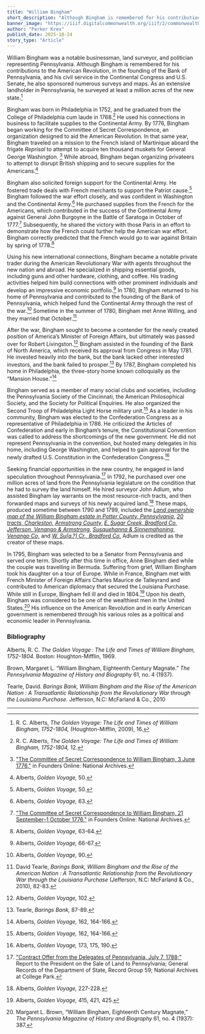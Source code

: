 ```yaml
---
title: "William Bingham"
short_description: "Although Bingham is remembered for his contributions to the American Revolution and new nation, he also sponsored numerous surveys and maps. As an extensive landholder in Pennsylvania, he surveyed at least a million acres of the new state"
banner_image: "https://iiif.digitalcommonwealth.org/iiif/2/commonwealth:q524ng47w/2274,143,1825,1515/full/0/default.jpg"
author: "Parker Krex"
publish_date: 2025-10-24
story_type: "Article"
---
```



William Bingham was a notable businessman, land surveyor, and politician representing Pennsylvania. Although Bingham is remembered for his contributions to the American Revolution, in the founding of the Bank of Pennsylvania, and his civil service in the Continental Congress and U.S. Senate, he also sponsored numerous surveys and maps. As an extensive landholder in Pennsylvania, he surveyed at least a million acres of the new state.[^1]  

Bingham was born in Philadelphia in 1752, and he graduated from the College of Philadelphia cum laude in 1768.[^2]  He used his connections in business to facilitate supplies to the Continental Army. By 1776, Bingham began working for the Committee of Secret Correspondence, an organization designed to aid the American Revolution. In that same year, Bingham traveled on a mission to the French island of Martinique aboard the frigate *Reprisal* to attempt to acquire ten thousand muskets for General George Washington. [^3] While abroad, Bingham began organizing privateers to attempt to disrupt British shipping and to secure supplies for the Americans.[^4]  

Bingham also solicited foreign support for the Continental Army. He fostered trade deals with French merchants to support the Patriot cause.[^5]  Bingham followed the war effort closely, and was confident in Washington and the Continental Army.[^6]  He purchased supplies from the French for the Americans, which contributed in the success of the Continental Army against General John Burgoyne in the Battle of Saratoga in October of 1777.[^7]  Subsequently, he shared the victory with those Paris in an effort to demonstrate how the French could further help the American war effort. Bingham correctly predicted that the French would go to war against Britain by spring of 1778.[^8] 

Using his new international connections, Bingham became a notable private trader during the American Revolutionary War with agents throughout the new nation and abroad. He specialized in shipping essential goods, including guns and other hardware, clothing, and coffee. His trading activities helped him build connections with other prominent individuals and develop an impressive economic portfolio.[^9]  In 1780, Bingham returned to his home of Pennsylvania and contributed to the founding of the Bank of Pennsylvania, which helped fund the Continental Army through the rest of the war.[^10]  Sometime in the summer of 1780, Bingham met Anne Willing, and they married that October.[^11] 

After the war, Bingham sought to become a contender for the newly created position of America’s Minister of Foreign Affairs, but ultimately was passed over for Robert Livingston.[^12]  Bingham assisted in the founding of the Bank of North America, which received its approval from Congress in May 1781. He invested heavily into the bank, but the bank lacked other interested investors, and the bank failed to prosper.[^13]  By 1787, Bingham completed his home in Philadelphia, the three-story home known colloquially as the “Mansion House.”[^14] 

Bingham served as a member of many social clubs and societies, including the Pennsylvania Society of the Cincinnati, the American Philosophical Society, and the Society for Political Enquiries. He also organized the Second Troop of Philadelphia Light Horse military unit.[^15]  As a leader in his community, Bingham was elected to the Confederation Congress as a representative of Philadelphia in 1786. He criticized the Articles of Confederation and early in Bingham’s tenure, the Constitutional Convention was called to address the shortcomings of the new government. He did not represent Pennsylvania in the convention, but hosted many delegates in his home, including George Washington, and helped to gain approval for the newly drafted U.S. Constitution in the Confederation Congress.[^16] 

Seeking financial opportunities in the new country, he engaged in land speculation throughout Pennsylvania.[^17]  In 1792, he purchased over one million acres of land from the Pennsylvania legislature on the condition that he had to survey the land himself. He hired surveyor John Adlum, who assisted Bingham lay warrants on the most resource-rich tracts, and then forwarded maps and surveys of his newly acquired land.[^18]  These maps, produced sometime between 1790 and 1799, included the [*Land ownership map of the William Bingham estate in Potter County, Pennsylvania,*](https://www.argomaps.org/maps/commonwealth:q524ng38x/) [*20 tracts, Charleston,*](https://www.argomaps.org/maps/commonwealth:q524ng46m/) [*Armstrong County,*](https://www.argomaps.org/maps/commonwealth:q524ng328/) [*E. Sugar Creek, Bradford Co,*](https://www.argomaps.org/maps/commonwealth:q524ng28p/) [*Jefferson, Venango & Armstrong,*](https://www.argomaps.org/maps/commonwealth:q524ng36c/) [*Susquehanna & Sinnemahoning,*](https://www.argomaps.org/maps/commonwealth:q524ng30q/) [*Venango Co,*](https://www.argomaps.org/maps/commonwealth:q524ng442/) and [*W. Su[q.?] Cr., Bradford Co.*](https://www.argomaps.org/maps/commonwealth:q524ng40z/) Adlum is credited as the creator of these maps.

<InlineMapViewer identifier="commonwealth__q524ng38x" />

<InlineMapViewer identifier="commonwealth__q524ng46m" />

<InlineMapViewer identifier="commonwealth__q524ng328" />

<InlineMapViewer identifier="commonwealth__q524ng28p" />

<InlineMapViewer identifier="commonwealth__q524ng36c" />

<InlineMapViewer identifier="commonwealth__q524ng30q" />

<InlineMapViewer identifier="commonwealth__q524ng442" />

<InlineMapViewer identifier="commonwealth__q524ng40z" />

In 1795, Bingham was selected to be a Senator from Pennsylvania and served one term. Shortly after this time in office, Anne Bingham died while the couple was travelling in Bermuda. Suffering from grief, William Bingham took his daughter on a tour of Europe. While in France, Bingham met with French Minister of Foreign Affairs Charles Maurice de Talleyrand and contributed to American diplomacy that secured the Louisiana Purchase. While still in Europe, Bingham fell ill and died in 1804.[^19]  Upon his death, Bingham was considered to be one of the wealthiest men in the United States.[^20]  His influence on the American Revolution and in early American government is remembered through his various roles as a political and economic leader in Pennsylvania.

[^1]: R. C. Alberts, *The Golden Voyage: The Life and Times of William Bingham, 1752-1804,* (Houghton-Mifflin, 2009), 16.

[^2]: R. C. Alberts, *The Golden Voyage: The Life and Times of William Bingham, 1752-1804,* 12.  

[^3]: ["The Committee of Secret Correspondence to William Bingham, 3 June 1776,"](https://founders.archives.gov/documents/Franklin/01-22-02-0268) in Founders Online: National Archives.

[^4]: Alberts, *Golden Voyage,* 50.

[^5]: Alberts, *Golden Voyage,* 50.

[^6]: Alberts, *Golden Voyage,* 63.

[^7]: ["The Committee of Secret Correspondence to William Bingham, 21 September–1 October 1776,"](https://founders.archives.gov/documents/Franklin/01-22-02-0366) in Founders Online: National Archives.

[^8]: Alberts, *Golden Voyage,* 63-64.

[^9]: Alberts, *Golden Voyage,* 66-67.

[^10]: Alberts, *Golden Voyage,* 90.

[^11]: David Tearle, *Barings Bank, William Bingham and the Rise of the American Nation : A Transatlantic Relationship from the Revolutionary War through the Louisiana Purchase* (Jefferson, N.C: McFarland & Co., 2010), 82-83.

[^12]: Alberts, *Golden Voyage,* 102.

[^13]: Tearle, *Barings Bank,* 87-89.

[^14]: Alberts, *Golden Voyage,* 162, 164-166.

[^15]: Alberts, *Golden Voyage,* 162, 164-166.

[^16]: Alberts, *Golden Voyage,* 173, 175, 190.

[^17]: ["Contract Offer from the Delegates of Pennsylvania, July 7, 1788;”](https://catalog.archives.gov/id/16586373?objectPanel=transcription) Report to the President on the Sale of Land to Pennsylvania; General Records of the Department of State, Record Group 59; National Archives at College Park.

[^18]: Alberts, *Golden Voyage,* 227-228.

[^19]: Alberts, *Golden Voyage,* 415, 421, 425.

[^20]: Margaret L. Brown, “William Bingham, Eighteenth Century Magnate,” *The Pennsylvania Magazine of History and Biography* 61, no. 4 (1937): 387.

### Bibliography 

Alberts, R. C. *The Golden Voyage : The Life and Times of William Bingham, 1752-1804.* Boston: Houghton-Mifflin, 1969. 

Brown, Margaret L. “William Bingham, Eighteenth Century Magnate.” *The Pennsylvania Magazine of History and Biography* 61, no. 4 (1937).

Tearle, David. *Barings Bank, William Bingham and the Rise of the American Nation : A Transatlantic Relationship from the Revolutionary War through the Louisiana Purchase.* Jefferson, N.C: McFarland & Co., 2010

***
